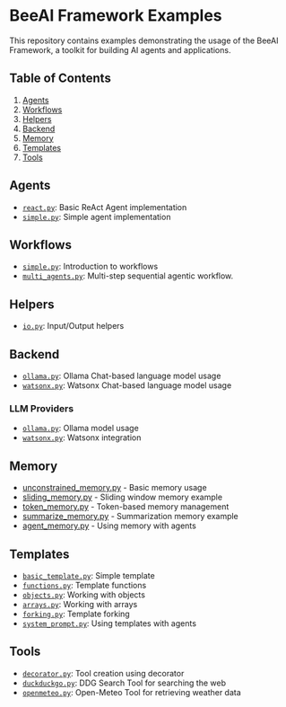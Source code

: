 # BeeAI Framework Examples

This repository contains examples demonstrating the usage of the BeeAI Framework, a toolkit for building AI agents and applications.

## Table of Contents

1. [Agents](#agents)
2. [Workflows](#workflows)
3. [Helpers](#helpers)
4. [Backend](#backend)
5. [Memory](#memory)
6. [Templates](#templates)
7. [Tools](#tools)

## Agents

- [`react.py`](https://github.com/i-am-bee/beeai-framework/blob/main/python/examples/agents/react.py): Basic ReAct Agent implementation
- [`simple.py`](https://github.com/i-am-bee/beeai-framework/blob/main/python/examples/agents/simple.py): Simple agent implementation

## Workflows

- [`simple.py`](https://github.com/i-am-bee/beeai-framework/blob/main/python/examples/workflows/simple.py): Introduction to workflows
- [`multi_agents.py`](https://github.com/i-am-bee/beeai-framework/blob/main/python/examples/workflows/multi_agents.py): Multi-step sequential agentic workflow.

## Helpers

- [`io.py`](https://github.com/i-am-bee/beeai-framework/blob/main/python/examples/helpers/io.py): Input/Output helpers

## Backend

- [`ollama.py`](https://github.com/i-am-bee/beeai-framework/blob/main/python/examples/backend/providers/ollama.py): Ollama Chat-based language model usage
- [`watsonx.py`](https://github.com/i-am-bee/beeai-framework/blob/main/python/examples/backend/providers/watsonx.py): Watsonx Chat-based language model usage

### LLM Providers

- [`ollama.py`](https://github.com/i-am-bee/beeai-framework/blob/main/python/examples/backend/providers/ollama.py): Ollama model usage
- [`watsonx.py`](https://github.com/i-am-bee/beeai-framework/blob/main/python/examples/backend/providers/watsonx.py): Watsonx integration

## Memory

- [unconstrained_memory.py](https://github.com/i-am-bee/beeai-framework/blob/main/python/examples/memory/unconstrained_memory.py) - Basic memory usage
- [sliding_memory.py](https://github.com/i-am-bee/beeai-framework/blob/main/python/examples/memory/sliding_memory.py) - Sliding window memory example
- [token_memory.py](https://github.com/i-am-bee/beeai-framework/blob/main/python/examples/memory/token_memory.py) - Token-based memory management
- [summarize_memory.py](https://github.com/i-am-bee/beeai-framework/blob/main/python/examples/memory/summarize_memory.py) - Summarization memory example
- [agent_memory.py](https://github.com/i-am-bee/beeai-framework/blob/main/python/examples/memory/agent_memory.py) - Using memory with agents

## Templates

- [`basic_template.py`](https://github.com/i-am-bee/beeai-framework/blob/main/python/examples/templates/basic_template.py): Simple template
- [`functions.py`](https://github.com/i-am-bee/beeai-framework/blob/main/python/examples/templates/functions.py): Template functions
- [`objects.py`](https://github.com/i-am-bee/beeai-framework/blob/main/python/examples/templates/objects.py): Working with objects
- [`arrays.py`](https://github.com/i-am-bee/beeai-framework/blob/main/python/examples/templates/arrays.py): Working with arrays
- [`forking.py`](https://github.com/i-am-bee/beeai-framework/blob/main/python/examples/templates/forking.py): Template forking
- [`system_prompt.py`](https://github.com/i-am-bee/beeai-framework/blob/main/python/examples/templates/system_prompt.py): Using templates with agents

## Tools

- [`decorator.py`](https://github.com/i-am-bee/beeai-framework/blob/main/python/examples/tools/decorator.py): Tool creation using decorator
- [`duckduckgo.py`](https://github.com/i-am-bee/beeai-framework/blob/main/python/examples/tools/duckduckgo.py): DDG Search Tool for searching the web
- [`openmeteo.py`](https://github.com/i-am-bee/beeai-framework/blob/main/python/examples/tools/openmeteo.py): Open-Meteo Tool for retrieving weather data
